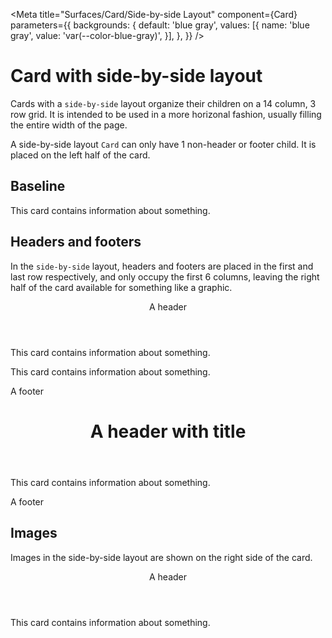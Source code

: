 
<Meta
	title="Surfaces/Card/Side-by-side Layout"
	component={Card}
	parameters={{
		backgrounds: {
			default: 'blue gray',
			values: [{
				name: 'blue gray',
				value: 'var(--color-blue-gray)',
			}],
		},
	}}
/>

# Card with side-by-side layout

Cards with a `side-by-side` layout organize their children on a 14 column, 3 row grid.
It is intended to be used in a more horizonal fashion, usually filling the entire width of the page.

A side-by-side layout `Card` can only have 1 non-header or footer child. It is placed on the left half of the card.

## Baseline

<Canvas>
	<Story name="Baseline">
		<Card layout="side-by-side">
			<p>This card contains information about something.</p>
		</Card>
	</Story>
</Canvas>

## Headers and footers

In the `side-by-side` layout, headers and footers are placed in the first and last row respectively,
and only occupy the first 6 columns, leaving the right half of the card available for something like
a graphic.

<Canvas>
	<Story name="Header">
		<Card layout="side-by-side">
			<header>A header</header>
			<p>This card contains information about something.</p>
		</Card>
	</Story>
	<Story name="Footer">
		<Card layout="side-by-side">
			<p>This card contains information about something.</p>
			<footer>A footer</footer>
		</Card>
	</Story>
	<Story name="Header and Footer">
		<Card layout="side-by-side">
			<header><h1>A header with title</h1></header>
			<p>This card contains information about something.</p>
			<footer>A footer</footer>
		</Card>
	</Story>
</Canvas>

## Images

Images in the side-by-side layout are shown on the right side of the card.

<Canvas>
	<Story name="Image">
		<Card layout="side-by-side" image="data:image/svg+xml,%3Csvg width='96' height='124' viewBox='0 0 24 31' fill='none' xmlns='http://www.w3.org/2000/svg'%3E%3Cpath d='M21.3559 16.1247C22.3233 16.1727 23.2498 16.5291 24 17.1417C24 14.2942 20.9492 12.0569 20.1356 11.8536C21.1525 11.6502 22.7797 12.4637 22.7797 12.4637C22.3729 11.6502 20.7458 10.2264 20.7458 10.2264C20.7458 10.2264 21.9661 9.41288 22.3729 6.36203C23.3898 1.68407 21.5593 0.260339 20.7458 0.0569492C19.9322 -0.146441 19.7288 0.260339 19.7288 0.260339C19.7288 0.260339 16.6312 3.35797 15.1851 4.64542C15.0652 4.75639 14.9096 4.82102 14.7464 4.82773C14.5832 4.83444 14.4229 4.78279 14.2942 4.68203C13.562 4.08203 13.4237 2.70102 13.4237 2.70102C13.4237 2.70102 12.8136 2.90441 13.0169 4.12475C12.4068 3.92136 12 1.27729 12 1.27729C12 1.27729 11.5932 3.92136 10.9831 4.12475C11.1864 2.90441 10.5763 2.70102 10.5763 2.70102C10.5763 2.70102 10.438 4.08203 9.70576 4.68203C9.57714 4.78279 9.41685 4.83444 9.2536 4.82773C9.09035 4.82102 8.93483 4.75639 8.81491 4.64542C7.36881 3.35797 4.27119 0.260339 4.27119 0.260339C4.27119 0.260339 4.0678 -0.146441 3.25424 0.0569492C2.44068 0.260339 0.610169 1.68407 1.62712 6.36203C2.0339 9.41288 3.25424 10.2264 3.25424 10.2264C3.25424 10.2264 1.62712 11.6502 1.22034 12.4637C1.22034 12.4637 2.84746 11.6502 3.86441 11.8536C3.05085 12.0569 0 14.2942 0 17.1417C0.750172 16.5291 1.67674 16.1727 2.64407 16.1247C2.64407 16.1247 0.610169 17.1417 1.42373 20.5993C2.64407 19.5824 5.08475 19.5824 5.8983 21.2095C6.71186 22.8366 7.72881 28.5315 7.72881 28.5315C7.72881 28.5315 7.72881 30.9722 11.7966 30.7688C15.8644 30.9722 16.2712 28.5315 16.2712 28.5315C16.2712 28.5315 17.2881 22.8366 18.1017 21.2095C18.9153 19.5824 21.3559 19.5824 22.5763 20.5993C23.3898 17.1417 21.3559 16.1247 21.3559 16.1247ZM18.5736 5.75186C18.8786 3.0061 19.7939 1.68407 20.6075 1.27729C21.421 0.870509 21.8278 2.09085 21.8278 2.09085C19.9973 2.49763 19.8488 4.43797 19.8712 5.26983C19.8725 5.42519 19.9238 5.57598 20.0176 5.69983C20.1114 5.82368 20.2427 5.91397 20.3919 5.95729C20.6705 6.03254 21.0753 6.02644 21.6244 5.7539C21.0142 8.39797 18.5736 9.61831 16.743 9.8217C17.9634 9.61627 18.3925 7.38102 18.5736 5.75186ZM2.44068 5.75186C2.98983 6.02644 3.39458 6.03254 3.67322 5.95525C3.82259 5.91223 3.95402 5.82201 4.04787 5.6981C4.14172 5.57419 4.19295 5.42323 4.1939 5.2678C4.21627 4.43797 4.0678 2.48746 2.23729 2.09085C2.23729 2.09085 2.64407 0.870509 3.45763 1.27729C4.27119 1.68407 5.18644 3.0061 5.49153 5.75186C5.67254 7.37898 6.10169 9.61627 7.32203 9.81966C5.49153 9.61627 3.05085 8.39593 2.44068 5.75186ZM10.3729 13.4807C9.55932 13.2773 8.13559 12.2603 4.88136 13.8875C4.88136 13.8875 8.74576 10.2264 10.3729 13.4807ZM8.33898 17.518C8.4865 17.4799 8.62037 17.4011 8.72532 17.2907C8.83028 17.1802 8.90211 17.0425 8.93264 16.8933C8.96317 16.744 8.95117 16.5891 8.898 16.4464C8.84484 16.3036 8.75265 16.1786 8.63193 16.0856C8.51121 15.9927 8.36681 15.9355 8.21518 15.9206C8.06355 15.9057 7.91078 15.9337 7.77427 16.0013C7.63776 16.069 7.52299 16.1736 7.44304 16.3033C7.36309 16.433 7.32116 16.5826 7.32203 16.7349C7.32225 16.8396 7.34298 16.9433 7.38305 17.04L5.28814 15.1078C5.28814 15.1078 10.3729 14.2942 10.3729 17.5485H8.68881C8.57151 17.5491 8.45441 17.5389 8.33898 17.518ZM10.3729 20.3959C9.9661 22.2264 9.76271 22.6332 9.76271 22.6332C9.76271 22.6332 10.5763 19.5824 9.15254 18.5654C9.15254 18.5654 10.7797 18.5654 10.3729 20.3959ZM14.4407 28.8814C14.4306 28.7423 14.3849 28.6082 14.3081 28.4919C14.2313 28.3756 14.1258 28.281 14.0019 28.2171C13.878 28.1532 13.7397 28.1223 13.6004 28.1272C13.4611 28.1322 13.3254 28.1728 13.2063 28.2453C13.0872 28.3178 12.9888 28.4196 12.9204 28.5411C12.852 28.6626 12.8159 28.7996 12.8157 28.939C12.8155 29.0784 12.8511 29.2155 12.9191 29.3372C12.9871 29.4589 13.0852 29.561 13.2041 29.6339C12.811 29.7219 12.4089 29.7635 12.0061 29.758C11.6033 29.7635 11.2012 29.7219 10.8081 29.6339C10.9248 29.5594 11.0205 29.4563 11.0862 29.3345C11.1519 29.2127 11.1854 29.0761 11.1836 28.9377C11.1818 28.7993 11.1447 28.6636 11.0758 28.5435C11.007 28.4235 10.9086 28.3229 10.79 28.2515C10.6715 28.1801 10.5366 28.14 10.3983 28.1352C10.26 28.1305 10.1227 28.161 9.99947 28.2241C9.87625 28.2872 9.77116 28.3806 9.69414 28.4956C9.61712 28.6106 9.57071 28.7434 9.55932 28.8814C9.4115 28.6601 9.34008 28.3965 9.35593 28.1308C9.35593 28.1308 9.55932 26.9105 12 26.9105C14.4407 26.9105 14.6441 28.1308 14.6441 28.1308C14.6599 28.3965 14.5885 28.6601 14.4407 28.8814ZM14.3085 22.6393C14.3085 22.6393 14.1051 22.2325 13.6983 20.402C13.2915 18.5715 14.9186 18.5715 14.9186 18.5715C13.4888 19.5824 14.3024 22.6332 14.3024 22.6332L14.3085 22.6393ZM16.6881 17.0359C16.7282 16.9392 16.7489 16.8356 16.7492 16.7308C16.75 16.5785 16.7081 16.4289 16.6281 16.2992C16.5482 16.1696 16.4334 16.0649 16.2969 15.9973C16.1604 15.9296 16.0076 15.9016 15.856 15.9165C15.7044 15.9314 15.56 15.9886 15.4393 16.0816C15.3185 16.1745 15.2263 16.2995 15.1732 16.4423C15.12 16.5851 15.108 16.7399 15.1385 16.8892C15.1691 17.0385 15.2409 17.1762 15.3459 17.2866C15.4508 17.3971 15.5847 17.4758 15.7322 17.5139C15.6201 17.5342 15.5064 17.5444 15.3925 17.5444H13.6922C13.6922 14.2902 18.7769 15.1037 18.7769 15.1037L16.6881 17.0359ZM13.6922 13.4807C15.3193 10.2264 19.1837 13.8875 19.1837 13.8875C15.9295 12.2603 14.5058 13.2773 13.6922 13.4807Z' fill='%2390EECA'/%3E%3C/svg%3E%0A">
			<header>A header</header>
			<p>This card contains information about something.</p>
		</Card>
	</Story>
</Canvas>
